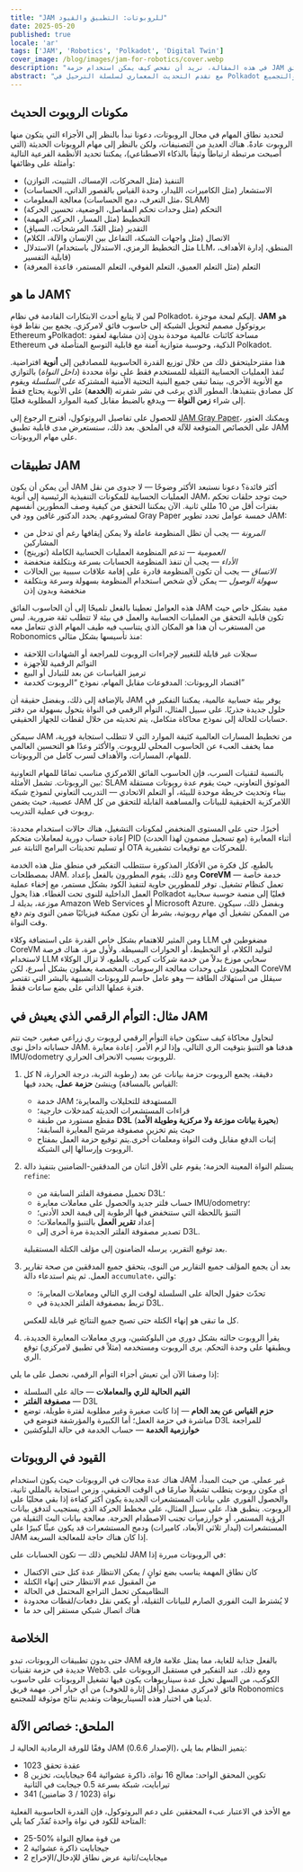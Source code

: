 ```yaml
---
title: "JAM للروبوتات: التطبيق والقيود"
date: 2025-05-20
published: true
locale: 'ar'
tags: ['JAM', 'Robotics', 'Polkadot', 'Digital Twin']
cover_image: /blog/images/jam-for-robotics/cover.webp
description: "في هذه المقالة، نريد أن نفحص كيف يمكن استخدام حزمة JAM في مجال الروبوتات: في أي المهام سيؤدي الحاسوب الفائق JAM بشكل أفضل، وفي أي المجالات سيكون استخدامه زائداً عن الحاجة أو غير مبرر."
abstract: "مع تقدم التحديث المعماري لسلسلة الترحيل في Polkadot نحو آلة الانضمام والتجميع (JAM)، نفكر في Robonomics في الفوائد التي ستجلبها لنا هذه التقنية ولأجهزتنا. في هذه المقالة، أود أن أستعرض كيف يمكن استخدام حزمة JAM في مجال الروبوتات: في أي المهام سيؤدي الحاسوب الفائق JAM بشكل أفضل، وفي أي المجالات سيكون استخدامه زائداً عن الحاجة أو غير مبرر @ إيفان بيرمان [JohnnyB]"
---
```


## مكونات الروبوت الحديث

لتحديد نطاق المهام في مجال الروبوتات، دعونا نبدأ بالنظر إلى الأجزاء التي يتكون منها الروبوت عادةً. هناك العديد من التصنيفات، ولكن بالنظر إلى مهام الروبوتات الحديثة (التي أصبحت مرتبطة ارتباطاً وثيقاً بالذكاء الاصطناعي)، يمكننا تحديد الأنظمة الفرعية التالية وأمثلة على وظائفها:

- التنفيذ (مثل المحركات، الإمساك، التثبيت، التوازن)
- الاستشعار (مثل الكاميرات، الليدار، وحدة القياس بالقصور الذاتي، الحساسات)
- معالجة المعلومات (مثل التعرف، دمج الحساسات، SLAM)
- التحكم (مثل وحدات تحكم المفاصل، الوضعية، تحسين الحركة)
- التخطيط (مثل المسار، الحركة، المهمة)
- التقدير (مثل العَدّ، المرشحات، السياق)
- الاتصال (مثل واجهات الشبكة، التفاعل بين الإنسان والآلة، الكلام)
- الاستدلال (مثل التخطيط الرمزي، الاستدلال باستخدام LLM، المنطق، إدارة الأهداف، قابلية التفسير)
- التعلم (مثل التعلم العميق، التعلم الفوقي، التعلم المستمر، قاعدة المعرفة)

## ما هو JAM؟

لمن لا يتابع أحدث الابتكارات القادمة في نظام Polkadot، إليكم لمحة موجزة. **JAM** هو بروتوكول مصمم لتحويل الشبكة إلى حاسوب فائق لامركزي. يجمع بين نقاط قوة Ethereum وPolkadot: مساحة كائنات عالمية موحدة بدون إذن مشابهة لعقود Ethereum الذكية، وحوسبة متوازية آمنة مع قابلية التوسع المتأصلة في Polkadot.

هذا مقترحليتحقق ذلك من خلال توزيع القدرة الحاسوبية للمصادقين إلى **أنوية** افتراضية. تُنفذ العمليات الحسابية الثقيلة للمستخدم فقط على نواة محددة (*داخل النواة*) بالتوازي مع الأنوية الأخرى، بينما تبقى جميع البنية التحتية الأمنية المشتركة *على السلسلة* ويقوم كل مصادق بتنفيذها. المطور الذي يرغب في نشر شفرته (**الخدمة**) على الأنوية يحتاج فقط إلى شراء **زمن النواة** — ويدفع بالضبط مقابل كمية الموارد المطلوبة فعليًا.

للحصول على تفاصيل البروتوكول، أقترح الرجوع إلى [JAM Gray Paper](https://graypaper.com/)، ويمكنك العثور على الخصائص المتوقعة للآلة في الملحق. بعد ذلك، سنستعرض مدى قابلية تطبيق JAM على مهام الروبوتات.

## تطبيقات JAM

أين يمكن أن يكون JAM أكثر فائدة؟ دعونا نستبعد الأكثر وضوحًا — لا جدوى من نقل العمليات الحسابية للمكونات التنفيذية الرئيسية إلى أنوية JAM، حيث توجد حلقات تحكم بفترات أقل من 10 مللي ثانية. الآن يمكننا التحقق من كيفية وصف المطورين أنفسهم لمشروعهم. يحدد الدكتور غافين وود في Gray Paper خمسة عوامل تحدد تطوير JAM:

- *المرونة* — يجب أن تظل المنظومة عاملة ولا يمكن إيقافها رغم أي تدخل من المشاركين
- *العمومية* — تدعم المنظومة العمليات الحسابية الكاملة (تورينج)
- *الأداء* — يجب أن تنفذ المنظومة الحسابات بسرعة وبتكلفة منخفضة
- *الاتساق* — يجب أن تكون المنظومة قادرة على إقامة علاقات سببية بين الحالات
- *سهولة الوصول* — يمكن لأي شخص استخدام المنظومة بسهولة وسرعة وبتكلفة منخفضة وبدون إذن

هذه العوامل تعطينا بالفعل تلميحًا إلى أن الحاسوب الفائق JAM مفيد بشكل خاص حيث تكون قابلية التحقق من العمليات الحسابية والعمل في بيئة لا تتطلب ثقة ضرورية. ليس من المستغرب أن هذا هو المكان الذي يتناسب فيه طيف المهام الذي تتعامل معه Robonomics منذ تأسيسها بشكل مثالي:

- سجلات غير قابلة للتغيير لإجراءات الروبوت للمراجعة أو الشهادات اللاحقة
- التوائم الرقمية للأجهزة
- ترميز القياسات عن بعد للتبادل أو البيع
- اقتصاد الروبوتات: المدفوعات مقابل المهام، نموذج “الروبوت كخدمة”

بالإضافة إلى ذلك، وبفضل حقيقة أن JAM يوفر بيئة حسابية عالمية، يمكننا التفكير في حلول جديدة جذريًا. على سبيل المثال، التوأم الرقمي في النواة يتحول بسهولة من دفتر حسابات للحالة إلى نموذج محاكاة متكامل، يتم تحديثه من خلال لقطات للجهاز الحقيقي.

سيمكن JAM من تخطيط المسارات العالمية كثيفة الموارد التي لا تتطلب استجابة فورية، مما يخفف العبء عن الحاسوب المحلي للروبوت. والأكثر وعدًا هو التحسين العالمي للمهام، المسارات، والأهداف لسرب كامل من الروبوتات.

بالنسبة لتقنيات السرب، فإن الحاسوب الفائق اللامركزي مناسب تمامًا للمهام التعاونية بين الروبوتات. تشمل الأمثلة: SLAM الموثوق التعاوني، حيث يقوم عدة روبوتات مستقلة ببناء وتحديث خريطة موحدة للبيئة، أو التعلم الاتحادي — التدريب التعاوني لنموذج شبكة عصبية، حيث يضمن JAM اللامركزية الحقيقية للبيانات والمساهمة القابلة للتحقق من كل روبوت في عملية التدريب.

أخيرًا، حتى على المستوى المنخفض لمكونات التشغيل، هناك حالات استخدام محددة: إعادة حساب دورية لمعاملات متحكم PID أثناء المعايرة (مع تسجيل مضمون لهذا الحدث) أو تسليم تحديثات البرامج الثابتة عبر OTA للمحركات مع توقيعات تشفيرية.

بالطبع، كل فكرة من الأفكار المذكورة ستتطلب التفكير في منطق مثل هذه الخدمة بمصطلحات JAM. ومع ذلك، يقوم المطورون بالفعل بإعداد **CoreVM** — خدمة خاصة تعمل كنظام تشغيل. توفر للمطورين حاوية لتنفيذ الكود بشكل مستمر، مع إخفاء عملية العمل الداخلية للنوى تحت الغطاء. هذا يحول Polkadot فعليًا إلى منصة حوسبة سحابية موزعة، بديلة لـ Amazon Web Services أو Microsoft Azure. وبفضل ذلك، سيكون من الممكن تشغيل أي مهام روبوتية، بشرط أن تكون ممكنة فيزيائيًا ضمن النوى وتم دفع وقت النواة.

ومن المثير للاهتمام بشكل خاص القدرة على استضافة وكلاء LLM مضغوطين في CoreVM لتوليد الكلام، أو التخطيط، أو الحوارات البسيطة. ولأول مرة، هناك فرصة لاستخدام LLM سحابي موزع بدلاً من خدمة شركات كبرى. بالطبع، لا تزال الوكلاء المحليون على وحدات معالجة الرسومات المخصصة يعملون بشكل أسرع، لكن CoreVM سيقلل من استهلاك الطاقة — وهو عامل حاسم للروبوتات الشبيهة بالبشر التي تقتصر فترة عملها الذاتي على بضع ساعات فقط.

## مثال: التوأم الرقمي الذي يعيش في JAM

لنحاول محاكاة كيف ستكون حياة التوأم الرقمي لروبوت ري زراعي صغير، حيث تتم حساباته داخل نوى JAM. هدفنا هو التنبؤ بتوقيت الري التالي، وإذا لزم الأمر، إعادة معايرة IMU/odometry للروبوت بسبب الانحراف الحراري.

1. كل N دقيقة، يجمع الروبوت حزمة بيانات عن بعد (رطوبة التربة، درجة الحرارة، القياس بالمسافة) وينشئ **حزمة عمل**، يحدد فيها:
    - خدمة JAM المستهدفة للتحليلات والمعايرة؛
    - قراءات المستشعرات الحديثة كمدخلات خارجية؛
    - مقطع مستورد من طبقة **D3L** (**بحيرة بيانات موزعة ولا مركزية وطويلة الأمد**) حيث يتم تخزين مصفوفة مرشح المعايرة السابقة؛
    - إثبات الدفع مقابل وقت النواة ومعلمات أخرى.يتم توقيع حزمة العمل بمفتاح الروبوت وإرسالها إلى الشبكة.

2. يستلم النواة المعينة الحزمة؛ يقوم على الأقل اثنان من المدققين-الضامنين بتنفيذ دالة `refine`:
   - تحميل مصفوفة الفلتر السابقة من D3L؛
   - حساب فلتر جديد والحصول على معاملات معايرة IMU/odometry؛
   - التنبؤ باللحظة التي ستنخفض فيها الرطوبة إلى قيمة الحد الأدنى؛
   - إعداد **تقرير العمل** بالتنبؤ والمعاملات؛
   - تصدير مصفوفة الفلتر الجديدة مرة أخرى إلى D3L.

   بعد توقيع التقرير، يرسله الضامنون إلى مؤلف الكتلة المستقبلية.

3. بعد أن يجمع المؤلف جميع التقارير من النوى، يتحقق جميع المدققين من صحة تقارير العمل. ثم يتم استدعاء دالة `accumulate`، والتي:
   - تحدّث حقول الحالة على السلسلة لوقت الري التالي ومعاملات المعايرة؛
   - تربط بمصفوفة الفلتر الجديدة في D3L.

   كل ما تبقى هو إنهاء الكتلة حتى تصبح جميع النتائج غير قابلة للعكس.

4. يقرأ الروبوت حالته بشكل دوري من البلوكشين، ويرى معاملات المعايرة الجديدة، ويطبقها على وحدة التحكم. يرى الروبوت ومستخدمه (مثلاً في تطبيق لامركزي) توقع الري.

إذا وصفنا الآن أين تعيش أجزاء التوأم الرقمي، نحصل على ما يلي:

- **القيم الحالية للري والمعاملات** — حالة على السلسلة
- **مصفوفة الفلتر** — D3L
- **حزم القياس عن بعد الخام** — إذا كانت صغيرة وغير مطلوبة لفترة طويلة، توضع مباشرة في حزمة العمل؛ أما الكبيرة والمؤرشفة فتوضع في D3L للمراجعة
- **خوارزمية الخدمة** — حساب الخدمة في حالة البلوكشين

## القيود في الروبوتات

هناك عدة مجالات في الروبوتات حيث يكون استخدام JAM غير عملي. من حيث المبدأ، أي مكون روبوت يتطلب تشغيلًا صارمًا في الوقت الحقيقي، وزمن استجابة بالمللي ثانية، والحصول الفوري على بيانات المستشعرات الجديدة يكون أكثر كفاءة إذا بقي محليًا على الروبوت. ينطبق هذا، على سبيل المثال، على مخطط الحركة الذي يستجيب لتدفق بيانات الرؤية المستمر، أو خوارزميات تجنب الاصطدام الحرجة. معالجة بيانات البث الثقيلة من المستشعرات (ليدار ثلاثي الأبعاد، كاميرات) ودمج المستشعرات قد يكون عبئًا كبيرًا على JAM إذا كان هناك حاجة للمعالجة السريعة.

لتلخيص ذلك — تكون الحسابات على JAM في الروبوتات مبررة إذا:

- كان نطاق المهمة يناسب بضع ثوانٍ / يمكن الانتظار عدة كتل حتى الاكتمال
- من المقبول عدم الانتظار حتى إنهاء الكتلة
- النظاميمكن تحمل التراجع المحتمل في الحالة
- لا يُشترط البث الفوري الصارم للبيانات الثقيلة، أو يكفي نقل دفعات/لقطات محدودة
- هناك اتصال شبكي مستقر إلى حد ما

## الخلاصة

حتى بدون تطبيقات الروبوتات، تبدو JAM بالفعل جذابة للغاية، مما يمثل علامة فارقة جديدة في حزمة تقنيات Web3. ومع ذلك، عند التفكير في مستقبل الروبوتات على الكوكب، من السهل تخيل عدة سيناريوهات يكون فيها تشغيل الروبوتات على حاسوب فائق لامركزي مفضل (وأقل إثارة للخوف) من أي خيار آخر. مهمة فريق Robonomics لدينا هي اختبار هذه السيناريوهات وتقديم نتائج موثوقة للمجتمع.

## الملحق: خصائص الآلة

وفقًا للورقة الرمادية الحالية لـ JAM (الإصدار 0.6.6)، يتميز النظام بما يلي:

- 1023 عقدة تحقق
- تكوين المحقق الواحد: معالج 16 نواة، ذاكرة عشوائية 64 جيجابايت، تخزين 8 تيرابايت، شبكة بسرعة 0.5 جيجابت في الثانية
- 341 نواة (1023 / 3 ضامنين)

مع الأخذ في الاعتبار عبء المحققين على دعم البروتوكول، فإن القدرة الحاسوبية الفعلية المتاحة للكود في نواة واحدة تُقدّر كما يلي:

- 25-50% من قوة معالج النواة
- 2 جيجابايت ذاكرة عشوائية
- 2 ميجابايت/ثانية عرض نطاق للإدخال/الإخراج